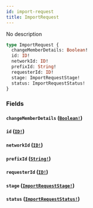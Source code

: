 ```yaml
---
id: import-request
title: ImportRequest
---
```


No description

```graphql
type ImportRequest {
  changeMemberDetails: Boolean!
  id: ID!
  networkId: ID!
  prefixId: String!
  requesterId: ID!
  stage: ImportRequestStage!
  status: ImportRequestStatus!
}
```

### Fields

#### `changeMemberDetails` ([`Boolean!`](/docs/graphql/scalars/boolean))

#### `id` ([`ID!`](/docs/graphql/scalars/id))

#### `networkId` ([`ID!`](/docs/graphql/scalars/id))

#### `prefixId` ([`String!`](/docs/graphql/scalars/string))

#### `requesterId` ([`ID!`](/docs/graphql/scalars/id))

#### `stage` ([`ImportRequestStage!`](/docs/graphql/enums/import-request-stage))

#### `status` ([`ImportRequestStatus!`](/docs/graphql/enums/import-request-status))
